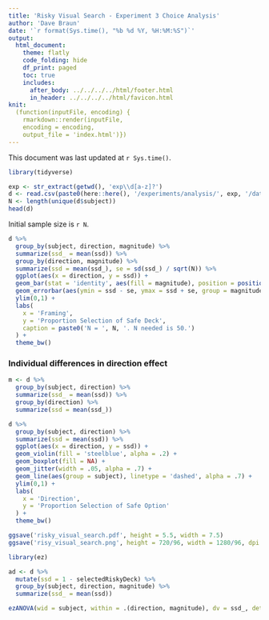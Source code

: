```yaml
---
title: 'Risky Visual Search - Experiment 3 Choice Analysis'
author: 'Dave Braun'
date: '`r format(Sys.time(), "%b %d %Y, %H:%M:%S")`'
output:
  html_document:
    theme: flatly
    code_folding: hide
    df_print: paged
    toc: true
    includes:
      after_body: ../../../../html/footer.html
      in_header: ../../../../html/favicon.html
knit:
  (function(inputFile, encoding) {
    rmarkdown::render(inputFile,
    encoding = encoding,
    output_file = 'index.html')})
---
```



This document was last updated at `r Sys.time()`.

```r
library(tidyverse)
```


```r
exp <- str_extract(getwd(), 'exp\\d[a-z]?')
d <- read.csv(paste0(here::here(), '/experiments/analysis/', exp, '/data/', exp, '_main.csv'))
N <- length(unique(d$subject))
head(d)
```

Initial sample size is `r N`.


```r
d %>% 
  group_by(subject, direction, magnitude) %>% 
  summarize(ssd_ = mean(ssd)) %>% 
  group_by(direction, magnitude) %>% 
  summarize(ssd = mean(ssd_), se = sd(ssd_) / sqrt(N)) %>% 
  ggplot(aes(x = direction, y = ssd)) + 
  geom_bar(stat = 'identity', aes(fill = magnitude), position = position_dodge(width= .9)) + 
  geom_errorbar(aes(ymin = ssd - se, ymax = ssd + se, group = magnitude), width = .5, position = position_dodge(width= .9)) + 
  ylim(0,1) + 
  labs(
    x = 'Framing',
    y = 'Proportion Selection of Safe Deck',
    caption = paste0('N = ', N, '. N needed is 50.')
  ) + 
  theme_bw() 
```

### Individual differences in direction effect

```r
m <- d %>% 
  group_by(subject, direction) %>% 
  summarize(ssd_ = mean(ssd)) %>% 
  group_by(direction) %>% 
  summarize(ssd = mean(ssd_))

d %>% 
  group_by(subject, direction) %>% 
  summarize(ssd = mean(ssd)) %>% 
  ggplot(aes(x = direction, y = ssd)) + 
  geom_violin(fill = 'steelblue', alpha = .2) + 
  geom_boxplot(fill = NA) + 
  geom_jitter(width = .05, alpha = .7) + 
  geom_line(aes(group = subject), linetype = 'dashed', alpha = .7) +
  ylim(0,1) +
  labs(
    x = 'Direction',
    y = 'Proportion Selection of Safe Option'
  ) + 
  theme_bw()

```



```r
ggsave('risky_visual_search.pdf', height = 5.5, width = 7.5)
ggsave('risy_visual_search.png', height = 720/96, width = 1280/96, dpi = 96, units = 'in')
```


```r
library(ez)

ad <- d %>% 
  mutate(ssd = 1 - selectedRiskyDeck) %>% 
  group_by(subject, direction, magnitude) %>% 
  summarize(ssd_ = mean(ssd)) 

ezANOVA(wid = subject, within = .(direction, magnitude), dv = ssd_, detailed = TRUE, data = ad)
  
```




















